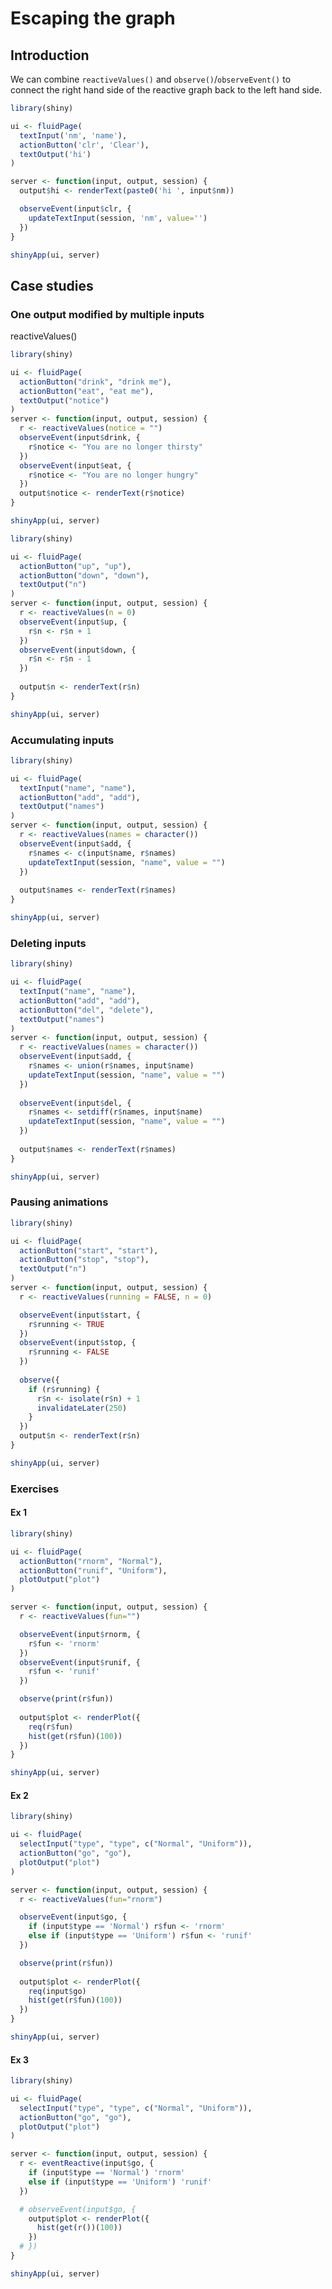 # Escaping the graph

## Introduction

We can combine `reactiveValues()` and `observe()`/`observeEvent()` to connect the right hand side of the reactive graph back to the left hand side.

```r
library(shiny)

ui <- fluidPage(
  textInput('nm', 'name'),
  actionButton('clr', 'Clear'),
  textOutput('hi')
)

server <- function(input, output, session) {
  output$hi <- renderText(paste0('hi ', input$nm))

  observeEvent(input$clr, {
    updateTextInput(session, 'nm', value='')
  })
}

shinyApp(ui, server)
```
## Case studies

### One output modified by multiple inputs 

:::{.rmdimportant}
reactiveValues()
:::

```r
library(shiny)

ui <- fluidPage(
  actionButton("drink", "drink me"),
  actionButton("eat", "eat me"),
  textOutput("notice")
)
server <- function(input, output, session) {
  r <- reactiveValues(notice = "")
  observeEvent(input$drink, {
    r$notice <- "You are no longer thirsty"
  })
  observeEvent(input$eat, {
    r$notice <- "You are no longer hungry"
  })
  output$notice <- renderText(r$notice)
}

shinyApp(ui, server)
```

```r
library(shiny)

ui <- fluidPage(
  actionButton("up", "up"),
  actionButton("down", "down"),
  textOutput("n")
)
server <- function(input, output, session) {
  r <- reactiveValues(n = 0)
  observeEvent(input$up, {
    r$n <- r$n + 1
  })
  observeEvent(input$down, {
    r$n <- r$n - 1
  })
  
  output$n <- renderText(r$n)
}

shinyApp(ui, server)
```

### Accumulating inputs

```r
library(shiny)

ui <- fluidPage(
  textInput("name", "name"),
  actionButton("add", "add"),
  textOutput("names")
)
server <- function(input, output, session) {
  r <- reactiveValues(names = character())
  observeEvent(input$add, {
    r$names <- c(input$name, r$names)
    updateTextInput(session, "name", value = "")
  })
  
  output$names <- renderText(r$names)
}

shinyApp(ui, server)
```

### Deleting inputs

```r
library(shiny)

ui <- fluidPage(
  textInput("name", "name"),
  actionButton("add", "add"),
  actionButton("del", "delete"),
  textOutput("names")
)
server <- function(input, output, session) {
  r <- reactiveValues(names = character())
  observeEvent(input$add, {
    r$names <- union(r$names, input$name)
    updateTextInput(session, "name", value = "")
  })
  
  observeEvent(input$del, {
    r$names <- setdiff(r$names, input$name)
    updateTextInput(session, "name", value = "")
  })
  
  output$names <- renderText(r$names)
}

shinyApp(ui, server)
```

### Pausing animations

```r
library(shiny)

ui <- fluidPage(
  actionButton("start", "start"),
  actionButton("stop", "stop"),
  textOutput("n")
)
server <- function(input, output, session) {
  r <- reactiveValues(running = FALSE, n = 0)

  observeEvent(input$start, {
    r$running <- TRUE
  })
  observeEvent(input$stop, {
    r$running <- FALSE
  })
  
  observe({
    if (r$running) {
      r$n <- isolate(r$n) + 1
      invalidateLater(250)
    }
  })
  output$n <- renderText(r$n)
}

shinyApp(ui, server)
```

### Exercises

#### Ex 1

```r
library(shiny)

ui <- fluidPage(
  actionButton("rnorm", "Normal"),
  actionButton("runif", "Uniform"),
  plotOutput("plot")
)

server <- function(input, output, session) {
  r <- reactiveValues(fun="")

  observeEvent(input$rnorm, {
    r$fun <- 'rnorm'
  })
  observeEvent(input$runif, {
    r$fun <- 'runif'
  })

  observe(print(r$fun))
  
  output$plot <- renderPlot({
    req(r$fun)
    hist(get(r$fun)(100))
  })
}

shinyApp(ui, server)
```
#### Ex 2

```r
library(shiny)

ui <- fluidPage(
  selectInput("type", "type", c("Normal", "Uniform")),
  actionButton("go", "go"),
  plotOutput("plot")
)

server <- function(input, output, session) {
  r <- reactiveValues(fun="rnorm")

  observeEvent(input$go, {
    if (input$type == 'Normal') r$fun <- 'rnorm'
    else if (input$type == 'Uniform') r$fun <- 'runif'
  })

  observe(print(r$fun))
  
  output$plot <- renderPlot({
    req(input$go)
    hist(get(r$fun)(100))
  })
}

shinyApp(ui, server)
```

#### Ex 3

```r
library(shiny)

ui <- fluidPage(
  selectInput("type", "type", c("Normal", "Uniform")),
  actionButton("go", "go"),
  plotOutput("plot")
)

server <- function(input, output, session) {
  r <- eventReactive(input$go, {
    if (input$type == 'Normal') 'rnorm'
    else if (input$type == 'Uniform') 'runif'
  })

  # observeEvent(input$go, {
    output$plot <- renderPlot({
      hist(get(r())(100))
    })
  # })
}

shinyApp(ui, server)
```
